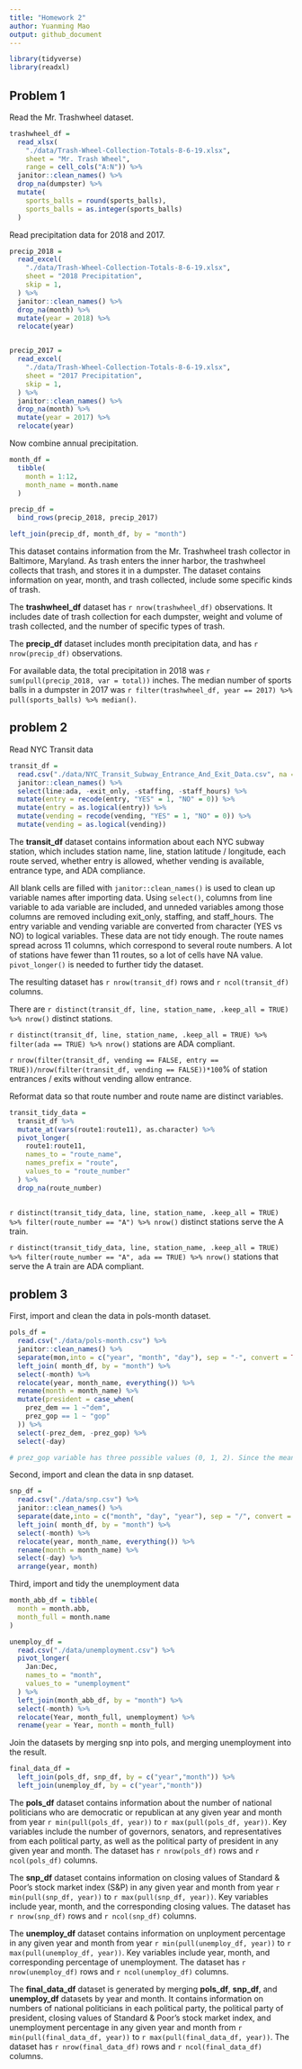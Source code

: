 ```yaml
---
title: "Homework 2"
author: Yuanming Mao
output: github_document
---
```


```r
library(tidyverse)
library(readxl)
```

## Problem 1

Read the Mr. Trashwheel dataset.

```r
trashwheel_df =
  read_xlsx(
    "./data/Trash-Wheel-Collection-Totals-8-6-19.xlsx",
    sheet = "Mr. Trash Wheel",
    range = cell_cols("A:N")) %>% 
  janitor::clean_names() %>% 
  drop_na(dumpster) %>% 
  mutate(
    sports_balls = round(sports_balls),
    sports_balls = as.integer(sports_balls)
  )
```

Read precipitation data for 2018 and 2017.

```r
precip_2018 = 
  read_excel(
    "./data/Trash-Wheel-Collection-Totals-8-6-19.xlsx",
    sheet = "2018 Precipitation",
    skip = 1,
  ) %>% 
  janitor::clean_names() %>% 
  drop_na(month) %>% 
  mutate(year = 2018) %>% 
  relocate(year)


precip_2017 = 
  read_excel(
    "./data/Trash-Wheel-Collection-Totals-8-6-19.xlsx",
    sheet = "2017 Precipitation",
    skip = 1,
  ) %>% 
  janitor::clean_names() %>% 
  drop_na(month) %>% 
  mutate(year = 2017) %>% 
  relocate(year)
```

Now combine annual precipitation.

```r
month_df =
  tibble(
    month = 1:12,
    month_name = month.name
  )

precip_df =
  bind_rows(precip_2018, precip_2017)

left_join(precip_df, month_df, by = "month")
```

This dataset contains information from the Mr. Trashwheel trash collector in Baltimore, Maryland. As trash enters the inner harbor, the trashwheel collects that trash, and stores it in a dumpster. The dataset contains information on year, month, and trash collected, include some specific kinds of trash. 

The **trashwheel_df** dataset has `r nrow(trashwheel_df)` observations. It includes date of trash collection for each dumpster, weight and volume of trash collected, and the number of specific types of trash.

The **precip_df** dataset includes month precipitation data, and has `r nrow(precip_df)` observations.

For available data, the total precipitation in 2018 was `r sum(pull(precip_2018, var = total))` inches. The median number of sports balls in a dumpster in 2017 was `r filter(trashwheel_df, year == 2017) %>% pull(sports_balls) %>% median()`.


## problem 2

Read NYC Transit data

```r
transit_df = 
  read.csv("./data/NYC_Transit_Subway_Entrance_And_Exit_Data.csv", na = c("", "NA", ".")) %>% 
  janitor::clean_names() %>% 
  select(line:ada, -exit_only, -staffing, -staff_hours) %>% 
  mutate(entry = recode(entry, "YES" = 1, "NO" = 0)) %>% 
  mutate(entry = as.logical(entry)) %>% 
  mutate(vending = recode(vending, "YES" = 1, "NO" = 0)) %>% 
  mutate(vending = as.logical(vending))
```

The **transit_df** dataset contains information about each NYC subway station, which includes station name, line, station latitude / longitude, each route served, whether entry is allowed, whether vending is available, entrance type, and ADA compliance.

All blank cells are filled with `janitor::clean_names()` is used to clean up variable names after importing data. Using `select()`, columns from  line variable to ada variable are included, and unneded variables among those columns are removed including exit_only, staffing, and staff_hours. The entry variable and vending variable are converted from character (YES vs NO) to logical variables. These data are not tidy enough. The route names spread across 11 columns, which correspond to several route numbers. A lot of stations have fewer than 11 routes, so a lot of cells have NA value. `pivot_longer()` is needed to further tidy the dataset.

The resulting dataset has `r nrow(transit_df)` rows and `r ncol(transit_df)` columns.

There are `r distinct(transit_df, line, station_name, .keep_all = TRUE) %>% nrow()` distinct stations.

`r distinct(transit_df, line, station_name, .keep_all = TRUE) %>% filter(ada == TRUE) %>% nrow()` stations are ADA compliant.

`r nrow(filter(transit_df, vending == FALSE, entry == TRUE))/nrow(filter(transit_df, vending == FALSE))*100`% of station entrances / exits without vending allow entrance.


Reformat data so that route number and route name are distinct variables. 

```r
transit_tidy_data = 
  transit_df %>% 
  mutate_at(vars(route1:route11), as.character) %>% 
  pivot_longer(
    route1:route11,
    names_to = "route_name",
    names_prefix = "route",
    values_to = "route_number"
  ) %>% 
  drop_na(route_number)
  
```

`r distinct(transit_tidy_data, line, station_name, .keep_all = TRUE) %>% filter(route_number == "A") %>% nrow()` distinct stations serve the A train.

`r distinct(transit_tidy_data, line, station_name, .keep_all = TRUE) %>% filter(route_number == "A", ada == TRUE) %>% nrow()` stations that serve the A train are ADA compliant.


## problem 3

First, import and clean the data in pols-month dataset.

```r
pols_df = 
  read.csv("./data/pols-month.csv") %>% 
  janitor::clean_names() %>% 
  separate(mon,into = c("year", "month", "day"), sep = "-", convert = TRUE) %>% 
  left_join( month_df, by = "month") %>% 
  select(-month) %>% 
  relocate(year, month_name, everything()) %>% 
  rename(month = month_name) %>% 
  mutate(president = case_when(
    prez_dem == 1 ~"dem",
    prez_gop == 1 ~ "gop"
  )) %>% 
  select(-prez_dem, -prez_gop) %>% 
  select(-day)

# prez_gop variable has three possible values (0, 1, 2). Since the meaning of 2 hasn't been specified, I leave it as NA in president variable.
```

Second, import and clean the data in snp dataset.

```r
snp_df = 
  read.csv("./data/snp.csv") %>% 
  janitor::clean_names() %>% 
  separate(date,into = c("month", "day", "year"), sep = "/", convert = TRUE) %>% 
  left_join( month_df, by = "month") %>% 
  select(-month) %>% 
  relocate(year, month_name, everything()) %>% 
  rename(month = month_name) %>% 
  select(-day) %>% 
  arrange(year, month)
```

Third, import and tidy the unemployment data

```r
month_abb_df = tibble(
  month = month.abb,
  month_full = month.name
)

unemploy_df = 
  read.csv("./data/unemployment.csv") %>% 
  pivot_longer(
    Jan:Dec,
    names_to = "month",
    values_to = "unemployment"
  ) %>% 
  left_join(month_abb_df, by = "month") %>% 
  select(-month) %>% 
  relocate(Year, month_full, unemployment) %>%
  rename(year = Year, month = month_full)

```

Join the datasets by merging snp into pols, and merging unemployment into the result.

```r
final_data_df = 
  left_join(pols_df, snp_df, by = c("year","month")) %>% 
  left_join(unemploy_df, by = c("year","month"))
```

The **pols_df** dataset contains information about the number of national politicians who are democratic or republican at any given year and month from year `r min(pull(pols_df, year))` to `r max(pull(pols_df, year))`. Key variables include the number of governors, senators, and representatives from each political party, as well as the political party of president in any given year and month. The dataset has `r nrow(pols_df)` rows and `r ncol(pols_df)` columns.

The **snp_df** dataset contains information on closing values of Standard & Poor’s stock market index (S&P) in any given year and month from year `r min(pull(snp_df, year))` to `r max(pull(snp_df, year))`. Key variables include year, month, and the corresponding closing values. The dataset has `r nrow(snp_df)` rows and `r ncol(snp_df)` columns.

The **unemploy_df** dataset contains information on unployment percentage in any given year and month from year `r min(pull(unemploy_df, year))` to `r max(pull(unemploy_df, year))`. Key variables include year, month, and  corresponding percentage of unemployment. The dataset has `r nrow(unemploy_df)` rows and `r ncol(unemploy_df)` columns.

The **final_data_df** dataset is generated by merging **pols_df**, **snp_df**, and **unemploy_df** datasets by year and month. It contains information on numbers of national politicians in each political party, the political party of president, closing values of Standard & Poor’s stock market index, and unemployment percentage in any given year and month from `r min(pull(final_data_df, year))` to `r max(pull(final_data_df, year))`. The dataset has `r nrow(final_data_df)` rows and `r ncol(final_data_df)` columns.


